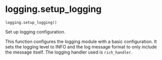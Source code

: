 # logging.setup_logging { #caml.logging.setup_logging }

`logging.setup_logging()`

Set up logging configuration.

This function configures the logging module with a basic configuration.
It sets the logging level to INFO and the log message format to only include the message itself.
The logging handler used is `rich_handler`.